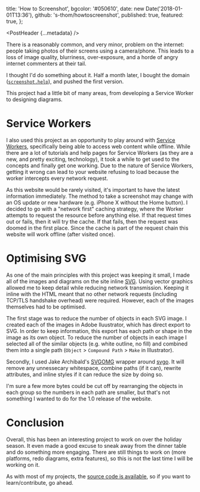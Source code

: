 
  title: 'How to Screenshot',
  bgcolor: '#050610',
  date: new Date('2018-01-01T13:36'),
  github: 's-thom/howtoscreenshot',
  published: true,
  featured: true,
};

<PostHeader {...metadata} />

There is a reasonably common, and very minor, problem on the internet: people taking photos of their screens using a camera/phone. This leads to a loss of image quality, blurriness, over-exposure, and a horde of angry internet commenters at their tail.

I thought I'd do something about it. Half a month later, I bought the domain ([`screenshot.help`](https://screenshot.help)), and pushed the first version.

This project had a little bit of many areas, from developing a Service Worker to designing diagrams.

# Service Workers

I also used this project as an opportunity to play around with [Service Workers](https://developer.mozilla.org/en-US/docs/Web/API/Service_Worker_API), specifically being able to access web content while offline. While there are a lot of tutorials and help pages for Service Workers (as they are a new, and pretty exciting, technology), it took a while to get used to the concepts and finally get one working. Due to the nature of Service Workers, getting it wrong can lead to your website refusing to load because the worker intercepts every network request.

As this website would be rarely visited, it's important to have the latest information immediately. The method to take a screenshot may change with an OS update or new hardware (e.g. iPhone X without the Home button). I decided to go with a "network first" caching strategy, where the Worker attempts to request the resource before anything else. If that request times out or fails, then it will try the cache. If that fails, then the request was doomed in the first place. Since the cache is part of the request chain this website will work offline (after visited once).

# Optimising SVG

As one of the main principles with this project was keeping it small, I made all of the images and diagrams on the site inline [SVG](https://en.wikipedia.org/wiki/Scalable_Vector_Graphics). Using vector graphics allowed me to keep detail while reducing network transmission. Keeping it inline with the HTML meant that no other network requests (including TCP/TLS handshake overhead) were required. However, each of the images themselves had to be optimised.

The first stage was to reduce the number of objects in each SVG image. I created each of the images in Adobe Iluustrator, which has direct export to SVG. In order to keep information, this export has each path or shape in the image as its own object. To reduce the number of objects in each image I selected all of the similar objects (e.g. white outline, no fill) and combined them into a single path (`Object` > `Compound Path` > `Make` in Illustrator).

Secondly, I used Jake Archibald's [SVGOMG](https://jakearchibald.github.io/svgomg/) wrapper around [svgo](https://github.com/svg/svgo). It will remove any unnessecary whitespace, combine paths (if it can), rewrite attributes, and inline styles if it can reduce the size by doing so.

I'm sure a few more bytes could be cut off by rearranging the objects in each group so the numbers in each path are smaller, but that's not something I wanted to do for the 1.0 release of the website.

# Conclusion

Overall, this has been an interesting project to work on over the holiday season. It even made a good excuse to sneak away from the dinner table and do something more engaging. There are still things to work on (more platforms, redo diagrams, extra features), so this is not the last time I will be working on it.

As with most of my projects, the [source code is available](https://github.com/s-thom/howtoscreenshot), so if you want to learn/contribute, go ahead.
